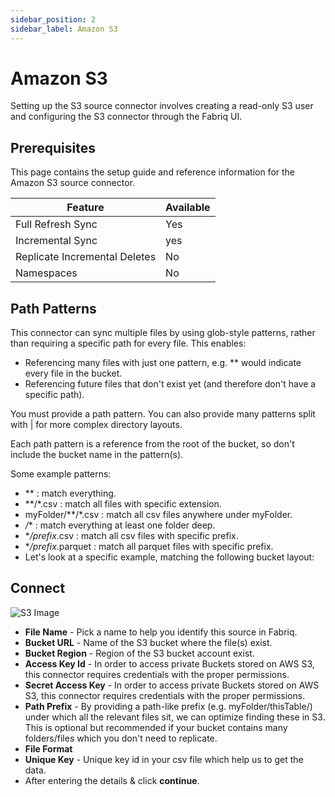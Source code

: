 ```yaml
---
sidebar_position: 2
sidebar_label: Amazon S3
---
```

# Amazon S3
Setting up the S3 source connector involves creating a read-only S3 user and configuring the S3 connector through the Fabriq UI.

## Prerequisites

This page contains the setup guide and reference information for the Amazon S3 source connector.

| Feature | Available  |
|----------|----------|
| Full Refresh Sync    | Yes   |
| Incremental Sync    | yes  |
| Replicate Incremental Deletes    | No   |
| Namespaces    | No  |

## Path Patterns

This connector can sync multiple files by using glob-style patterns, rather than requiring a specific path for every file. This enables:

- Referencing many files with just one pattern, e.g. ** would indicate every file in the bucket.
- Referencing future files that don't exist yet (and therefore don't have a specific path).

You must provide a path pattern. You can also provide many patterns split with | for more complex directory layouts.

Each path pattern is a reference from the root of the bucket, so don't include the bucket name in the pattern(s).

Some example patterns:

- ** : match everything.
- **/*.csv : match all files with specific extension.
- myFolder/**/*.csv : match all csv files anywhere under myFolder.
- */** : match everything at least one folder deep.
- **/prefix*.csv : match all csv files with specific prefix.
- **/prefix*.parquet : match all parquet files with specific prefix.
- Let's look at a specific example, matching the following bucket layout:

## Connect

![S3 Image](/img/s3_connect.png)

- **File Name** - Pick a name to help you identify this source in Fabriq.
- **Bucket URL** - Name of the S3 bucket where the file(s) exist.
- **Bucket Region** - Region of the S3 bucket account exist.
- **Access Key Id** - In order to access private Buckets stored on AWS S3, this connector requires credentials with the proper permissions.
- **Secret Access Key** - In order to access private Buckets stored on AWS S3, this connector requires credentials with the proper permissions.
- **Path Prefix** - By providing a path-like prefix (e.g. myFolder/thisTable/) under which all the relevant files sit, we can optimize finding these in S3. This is optional but recommended if your bucket contains many folders/files which you don't need to replicate.
- **File Format**
- **Unique Key** - Unique key id in your csv file which help us to get the data.
- After entering the details & click **continue**.